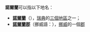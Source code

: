 '''諾爾蘭'''可以指以下地名：
*'''[[諾爾蘭_(瑞典)|諾爾蘭]]'''（{{lang-sv|Norrland}}），[[瑞典|瑞典]]的[[瑞典地區|三個地區]]之一；
*'''[[諾爾蘭郡|諾爾蘭郡]]'''（挪威語：{{lang|no|Nordland}}），[[挪威|挪威]]的一個[[挪威行政區劃|郡]]

{{Disambig|cat=三字地名消歧義}}